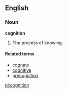 ==English==

===Noun===
'''cognition'''
#The process of knowing.

====Related terms====
*[[cognate]]
*[[cognitive]]
*[[precognition]]

{{wikipedia}}

[[pl:cognition]]